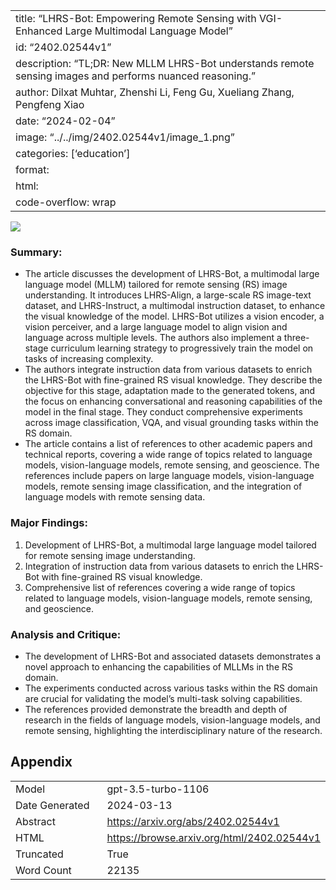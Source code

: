 
---
title: "LHRS-Bot: Empowering Remote Sensing with VGI-Enhanced Large Multimodal Language Model"
id: "2402.02544v1"
description: "TL;DR: New MLLM LHRS-Bot understands remote sensing images and performs nuanced reasoning."
author: Dilxat Muhtar, Zhenshi Li, Feng Gu, Xueliang Zhang, Pengfeng Xiao
date: "2024-02-04"
image: "../../img/2402.02544v1/image_1.png"
categories: ['education']
format:
  html:
    code-overflow: wrap
---

![](../../img/2402.02544v1/image_1.png)

### Summary:
- The article discusses the development of LHRS-Bot, a multimodal large language model (MLLM) tailored for remote sensing (RS) image understanding. It introduces LHRS-Align, a large-scale RS image-text dataset, and LHRS-Instruct, a multimodal instruction dataset, to enhance the visual knowledge of the model. LHRS-Bot utilizes a vision encoder, a vision perceiver, and a large language model to align vision and language across multiple levels. The authors also implement a three-stage curriculum learning strategy to progressively train the model on tasks of increasing complexity.
- The authors integrate instruction data from various datasets to enrich the LHRS-Bot with fine-grained RS visual knowledge. They describe the objective for this stage, adaptation made to the generated tokens, and the focus on enhancing conversational and reasoning capabilities of the model in the final stage. They conduct comprehensive experiments across image classification, VQA, and visual grounding tasks within the RS domain.
- The article contains a list of references to other academic papers and technical reports, covering a wide range of topics related to language models, vision-language models, remote sensing, and geoscience. The references include papers on large language models, vision-language models, remote sensing image classification, and the integration of language models with remote sensing data.

### Major Findings:
1. Development of LHRS-Bot, a multimodal large language model tailored for remote sensing image understanding.
2. Integration of instruction data from various datasets to enrich the LHRS-Bot with fine-grained RS visual knowledge.
3. Comprehensive list of references covering a wide range of topics related to language models, vision-language models, remote sensing, and geoscience.

### Analysis and Critique:
- The development of LHRS-Bot and associated datasets demonstrates a novel approach to enhancing the capabilities of MLLMs in the RS domain.
- The experiments conducted across various tasks within the RS domain are crucial for validating the model's multi-task solving capabilities.
- The references provided demonstrate the breadth and depth of research in the fields of language models, vision-language models, and remote sensing, highlighting the interdisciplinary nature of the research.

## Appendix

|          |          |
|----------|----------|
| Model     | gpt-3.5-turbo-1106       |
| Date Generated     | 2024-03-13       |
| Abstract | [https://arxiv.org/abs/2402.02544v1](https://arxiv.org/abs/2402.02544v1)        |
| HTML     | [https://browse.arxiv.org/html/2402.02544v1](https://browse.arxiv.org/html/2402.02544v1)       |
| Truncated       | True       |
| Word Count       | 22135       |